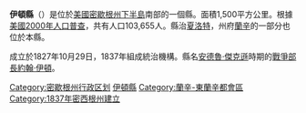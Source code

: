 {{Infobox U.S. County|
 county  = 伊頓縣|
 state = 密西根州 |
 en county  = Eaton County|
 en state = Michigan |
 seal = Eaton County mi seal.jpg |
 map size = 225|
 founded = 1837 |
 seat = [[夏洛特_(密歇根州)|夏洛特]] | 
 area = 1,500 km² (579 mi²) |
 area land  = 1,493 km² (576 mi²) |
 area water = 7 km² (3 mi²) |
 area percentage = 0.45% |
 census yr = 2000|
 pop = 103655|
 density = 69|
 web = www.eatoncounty.org|
|}}
'''伊頓縣'''（{{lang-en|Eaton County}}）是位於[[美國|美國]][[密歇根州|密歇根州]][[下半島|下半島]]南部的一個縣。面積1,500平方公里。根據[[美國2000年人口普查|美國2000年人口普查]]，共有人口103,655人。縣治[[夏洛特_(密歇根州)|夏洛特]]，州府[[蘭辛_(密歇根州)|蘭辛]]的一部分也位於本縣。

成立於1827年10月29日，1837年組成統治機構。縣名[[安德魯·傑克遜|安德魯·傑克遜]]時期的[[美國戰爭部長|戰爭部長]][[約翰·伊頓|約翰·伊頓]]。

{{Michigan}}
{{伊頓縣 (密西根州)}}
{{DEFAULTSORT:Eaton County, Michigan}}
{{Michigan-stub}}

[[Category:密歇根州行政区划|Category:密歇根州行政区划]]
[[Category:伊頓縣|]]
[[Category:蘭辛-東蘭辛都會區|Category:蘭辛-東蘭辛都會區]]
[[Category:1837年密西根州建立|Category:1837年密西根州建立]]